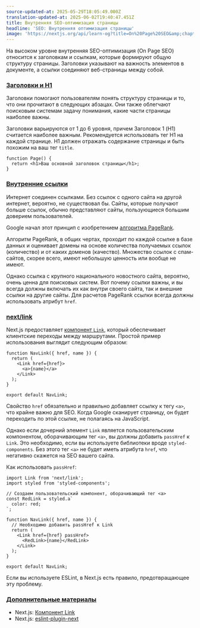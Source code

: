 ```yaml
---
source-updated-at: 2025-05-29T18:05:49.000Z
translation-updated-at: 2025-06-02T19:40:47.451Z
title: Внутренняя SEO-оптимизация страницы
headline: 'SEO: Внутренняя оптимизация страницы'
image: 'https://nextjs.org/api/learn-og?title=On%20Page%20SEO&amp;chapter=15'
---
```


На высоком уровне внутренняя SEO-оптимизация (On Page SEO) относится к заголовкам и ссылкам, которые формируют общую структуру страницы. Заголовки указывают на важность элементов в документе, а ссылки соединяют веб-страницы между собой.

### [Заголовки и H1](#headings-and-h1)

Заголовки помогают пользователям понять структуру страницы и то, что они прочитают в следующих абзацах. Они также облегчают поисковым системам задачу понимания, какие части страницы наиболее важны.

Заголовки варьируются от 1 до 6 уровня, причем Заголовок 1 (H1) считается наиболее важным. Рекомендуется использовать тег H1 на каждой странице. H1 должен отражать содержание страницы и быть похожим на ваш тег `title`.

```
function Page() {
  return <h1>Ваш основной заголовок страницы</h1>;
}
```

### [Внутренние ссылки](#internal-links)

Интернет соединен ссылками. Без ссылок с одного сайта на другой интернет, вероятно, не существовал бы. Сайты, которые получают больше ссылок, обычно представляют сайты, пользующиеся большим доверием пользователей.

Google начал этот принцип с изобретением [алгоритма PageRank](https://web.stanford.edu/class/cs54n/handouts/24-GooglePageRankAlgorithm.pdf).

Алгоритм PageRank, в общих чертах, проходит по каждой ссылке в базе данных и оценивает домены на основе количества получаемых ссылок (количество) и от каких доменов (качество). Множество ссылок с спам-сайтов, скорее всего, имеют небольшую ценность или вообще не имеют.

Однако ссылка с крупного национального новостного сайта, вероятно, очень ценна для поисковых систем. Вот почему ссылки важны, и вы всегда должны включать их как внутри своего сайта, так и внешние ссылки на другие сайты. Для расчетов PageRank ссылки всегда должны использовать атрибут `href`.

### [next/link](#nextlink)

Next.js предоставляет [компонент `Link`](https://nextjs.org/docs/api-reference/next/link), который обеспечивает клиентские переходы между маршрутами. Простой пример использования выглядит следующим образом:

```
function NavLink({ href, name }) {
  return (
    <Link href={href}>
      <a>{name}</a>
    </Link>
  );
}
 
export default NavLink;
```

Свойство `href` обязательно и правильно добавляет ссылку к тегу `<a>`, что крайне важно для SEO. Когда Google сканирует страницу, он будет переходить по этой ссылке, не полагаясь на JavaScript.

Однако если дочерний элемент `Link` является пользовательским компонентом, оборачивающим тег `<a>`, вы должны добавить `passHref` к `Link`. Это необходимо, если вы используете библиотеки вроде `styled-components`. Без этого тег `<a>` не будет иметь атрибута `href`, что негативно скажется на SEO вашего сайта.

Как использовать `passHref`:

```
import Link from 'next/link';
import styled from 'styled-components';
 
// Создаем пользовательский компонент, оборачивающий тег <a>
const RedLink = styled.a`
  color: red;
`;
 
function NavLink({ href, name }) {
  // Необходимо добавить passHref к Link
  return (
    <Link href={href} passHref>
      <RedLink>{name}</RedLink>
    </Link>
  );
}
 
export default NavLink;
```

Если вы используете ESLint, в Next.js есть правило, предотвращающее эту проблему.

### [Дополнительные материалы](#further-reading)

*   Next.js: [Компонент Link](https://nextjs.org/docs/api-reference/next/link)
*   Next.js: [eslint-plugin-next](https://nextjs.org/docs/basic-features/eslint)